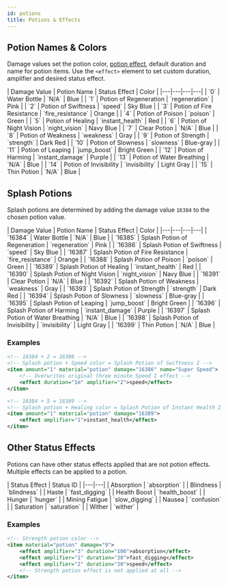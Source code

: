 ```yaml
---
id: potions
title: Potions & Effects
---
```


## Potion Names & Colors

Damage values set the potion color, [potion effect](/docs/modules/gear/potions), default duration and name for potion items.
Use the `<effect>` element to set custom duration, amplifier and desired status effect.

<div className="table-container">
  | Damage Value | Potion Name | Status Effect | Color |
  |---|---|---|---|
  | `0` | Water Bottle | `N/A` | Blue |
  | `1` | Potion of Regeneration | `regeneration` | Pink |
  | `2` | Potion of Swiftness | `speed` | Sky Blue |
  | `3` | Potion of Fire Resistance | `fire_resistance` | Orange |
  | `4` | Potion of Poison | `poison` | Green |
  | `5` | Potion of Healing | `instant_health` | Red |
  | `6` | Potion of Night Vision | `night_vision` | Navy Blue |
  | `7` | Clear Potion | `N/A` | Blue |
  | `8` | Potion of Weakness | `weakness` | Gray |
  | `9` | Potion of Strength | `strength` | Dark Red |
  | `10` | Potion of Slowness | `slowness` | Blue-gray |
  | `11` | Potion of Leaping | `jump_boost` | Bright Green |
  | `12` | Potion of Harming | `instant_damage` | Purple |
  | `13` | Potion of Water Breathing | `N/A` | Blue |
  | `14` | Potion of Invisibility | `invisibility` | Light Gray |
  | `15` | Thin Potion | `N/A` | Blue |
</div>

## Splash Potions

Splash potions are determined by adding the damage value `16384` to the chosen potion value.

<div className="table-container">
  | Damage Value | Potion Name | Status Effect | Color |
  |---|---|---|---|
  | `16384` | Water Bottle | `N/A` | Blue |
  | `16385` | Splash Potion of Regeneration | `regeneration` | Pink |
  | `16386` | Splash Potion of Swiftness | `speed` | Sky Blue |
  | `16387` | Splash Potion of Fire Resistance | `fire_resistance` | Orange |
  | `16388` | Splash Potion of Poison | `poison` | Green |
  | `16389` | Splash Potion of Healing | `instant_health` | Red |
  | `16390` | Splash Potion of Night Vision | `night_vision` | Navy Blue |
  | `16391` | Clear Potion | `N/A` | Blue |
  | `16392` | Splash Potion of Weakness | `weakness` | Gray |
  | `16393` | Splash Potion of Strength | `strength` | Dark Red |
  | `16394` | Splash Potion of Slowness | `slowness` | Blue-gray |
  | `16395` | Splash Potion of Leaping | `jump_boost` | Bright Green |
  | `16396` | Splash Potion of Harming | `instant_damage` | Purple |
  | `16397` | Splash Potion of Water Breathing | `N/A` | Blue |
  | `16398` | Splash Potion of Invisibility | `invisibility` | Light Gray |
  | `16399` | Thin Potion | `N/A` | Blue |
</div>

### Examples

```xml
<!-- 16384 + 2 = 16386 -->
<!-- Splash potion + Speed color = Splash Potion of Swiftness I -->
<item amount="1" material="potion" damage="16386" name="Super Speed">
    <!-- Overwrites original three minute Speed I effect -->
    <effect duration="1m" amplifier="2">speed</effect>
</item>

<!-- 16384 + 5 = 16389 -->
<!-- Splash potion + Healing color = Splash Potion of Instant Health I -->
<item amount="1" material="potion" damage="16389">
    <effect amplifier="1">instant_health</effect>
</item>
```

## Other Status Effects

Potions can have other status effects applied that are not potion effects.
Multiple effects can be applied to a potion.

<div className="table-container">
  | Status Effect | Status ID |
  |---|---|
  | Absorption | `absorption` |
  | Blindness | `blindness` |
  | Haste | `fast_digging` |
  | Health Boost | `health_boost` |
  | Hunger | `hunger` |
  | Mining Fatigue | `slow_digging` |
  | Nausea | `confusion` |
  | Saturation | `saturation` |
  | Wither | `wither` |
</div>

### Examples

```xml
<!-- Strength potion color -->
<item material="potion" damage="9">
    <effect amplifier="3" duration="100">absorption</effect>
    <effect amplifier="1" duration="30">fast_digging</effect>
    <effect amplifier="2" duration="30">speed</effect>
    <!-- Strength potion effect is not applied at all -->
</item>
```
